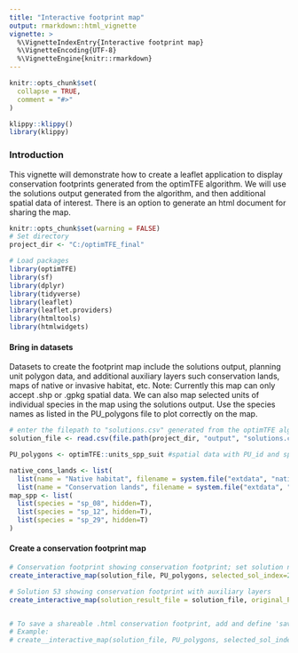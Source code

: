 ```yaml
---
title: "Interactive footprint map"
output: rmarkdown::html_vignette
vignette: >
  %\VignetteIndexEntry{Interactive footprint map}
  %\VignetteEncoding{UTF-8}
  %\VignetteEngine{knitr::rmarkdown}
---
```

```r
knitr::opts_chunk$set(
  collapse = TRUE,
  comment = "#>"
)
```
```r
klippy::klippy()
library(klippy)
```
### Introduction
This vignette will demonstrate how to create a leaflet application to display
conservation footprints generated from the optimTFE algorithm.
We will use the solutions output generated from the algorithm, and then additional
spatial data of interest.
There is an option to generate an html document for sharing the map.
```r
knitr::opts_chunk$set(warning = FALSE)
# Set directory
project_dir <- "C:/optimTFE_final"

# Load packages
library(optimTFE)
library(sf)
library(dplyr)
library(tidyverse)
library(leaflet)
library(leaflet.providers)
library(htmltools)
library(htmlwidgets)
```

#### Bring in datasets
Datasets to create the footprint map include the solutions output, planning unit polygon data,
and additional auxiliary layers such conservation lands, maps of native or invasive habitat, etc.
Note: Currently this map can only accept .shp or .gpkg spatial data.
We can also map selected units of individual species in the map using the solutions output.
Use the species names as listed in the PU_polygons file to plot correctly on the map.
```r

# enter the filepath to "solutions.csv" generated from the optimTFE algorithm
solution_file <- read.csv(file.path(project_dir, "output", "solutions.csv"))

PU_polygons <- optimTFE::units_spp_suit #spatial data with PU_id and species suitability values

native_cons_lands <- list(
  list(name = "Native habitat", filename = system.file("extdata", "native_habitat.shp", package = "optimTFE"), hidden = T),
  list(name = "Conservation lands", filename = system.file("extdata", "reserves.shp", package = "optimTFE"), hidden=T))
map_spp <- list(
  list(species = "sp_08", hidden=T),
  list(species = "sp_12", hidden=T),
  list(species = "sp_29", hidden=T)
)

```

#### Create a conservation footprint map
```r
# Conservation footprint showing conservation footprint; set solution number manually.
create_interactive_map(solution_file, PU_polygons, selected_sol_index=21)

# Solution 53 showing conservation footprint with auxiliary layers
create_interactive_map(solution_result_file = solution_file, original_PU_polygons = PU_polygons, selected_sol_index=21, map_individual_spp = map_spp)


# To save a shareable .html conservation footprint, add and define 'save_HTML_loc = '
# Example:
# create__interactive_map(solution_file, PU_polygons, selected_sol_index=856, auxiliaryLayers = native_cons_lands, map_individual_spp = map_spp, save_HTML_loc = file.path("C:/optimTFE", "footprint856.html"))
```

